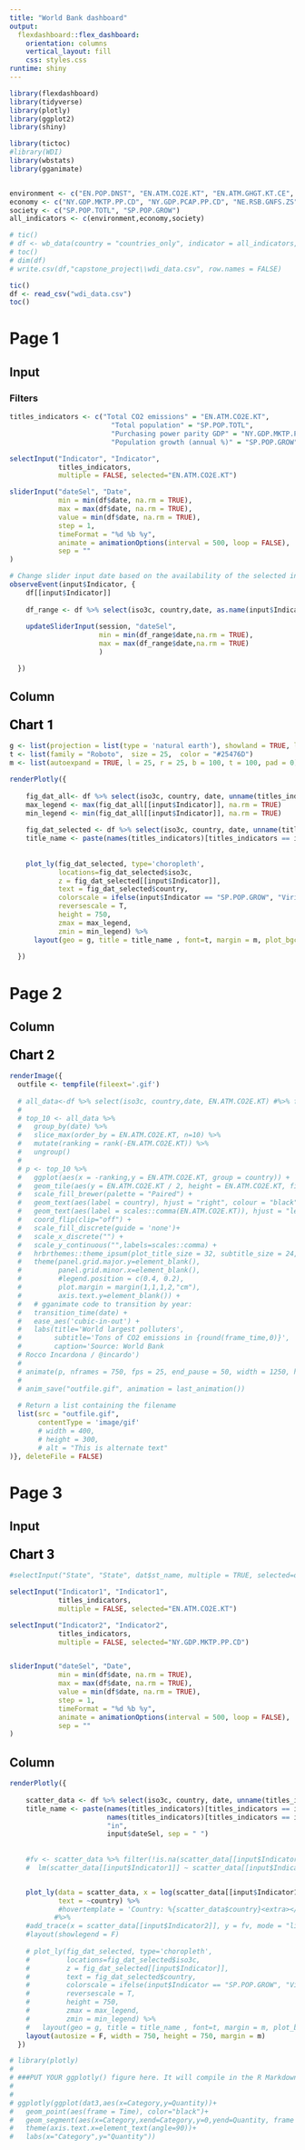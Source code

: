 ```yaml
---
title: "World Bank dashboard"
output: 
  flexdashboard::flex_dashboard:
    orientation: columns
    vertical_layout: fill
    css: styles.css
runtime: shiny
---
```


```r
library(flexdashboard)
library(tidyverse)
library(plotly)
library(ggplot2)
library(shiny)

library(tictoc)
#library(WDI)
library(wbstats)
library(gganimate)


environment <- c("EN.POP.DNST", "EN.ATM.CO2E.KT", "EN.ATM.GHGT.KT.CE", "EG.ELC.FOSL.ZS")
economy <- c("NY.GDP.MKTP.PP.CD", "NY.GDP.PCAP.PP.CD", "NE.RSB.GNFS.ZS")
society <- c("SP.POP.TOTL", "SP.POP.GROW")
all_indicators <- c(environment,economy,society)

# tic()
# df <- wb_data(country = "countries_only", indicator = all_indicators, start_date = 1990, end_date = 2020)
# toc()
# dim(df)
# write.csv(df,"capstone_project\\wdi_data.csv", row.names = FALSE)

tic()
df <- read_csv("wdi_data.csv")
toc()
```



Page 1
======

Input{.sidebar}
----------------------------------------------------------------
### Filters

```r

titles_indicators <- c("Total CO2 emissions" = "EN.ATM.CO2E.KT", 
                         "Total population" = "SP.POP.TOTL", 
                         "Purchasing power parity GDP" = "NY.GDP.MKTP.PP.CD",
                         "Population growth (annual %)" = "SP.POP.GROW")    

selectInput("Indicator", "Indicator", 
            titles_indicators, 
            multiple = FALSE, selected="EN.ATM.CO2E.KT")

sliderInput("dateSel", "Date",
            min = min(df$date, na.rm = TRUE),
            max = max(df$date, na.rm = TRUE),
            value = min(df$date, na.rm = TRUE),
            step = 1,
            timeFormat = "%d %b %y",
            animate = animationOptions(interval = 500, loop = FALSE),
            sep = ""
)

# Change slider input date based on the availability of the selected indicator
observeEvent(input$Indicator, {
    df[[input$Indicator]]
  
    df_range <- df %>% select(iso3c, country,date, as.name(input$Indicator)) %>% filter(!is.na(df[[input$Indicator]]))
    
    updateSliderInput(session, "dateSel", 
                      min = min(df_range$date,na.rm = TRUE),
                      max = max(df_range$date,na.rm = TRUE)
                      )

  })


```


Column
----------------------------------------------------------------

### <b><font face="Roboto" size="5em" color="#000000">Chart 1</font></b> 

```r

g <- list(projection = list(type = 'natural earth'), showland = TRUE, landcolor = toRGB("#e5ecf6")) #orthographic - 'natural earth'
t <- list(family = "Roboto",  size = 25,  color = "#25476D")
m <- list(autoexpand = TRUE, l = 25, r = 25, b = 100, t = 100, pad = 0)

renderPlotly({
  
    fig_dat_all<- df %>% select(iso3c, country, date, unname(titles_indicators))
    max_legend <- max(fig_dat_all[[input$Indicator]], na.rm = TRUE)
    min_legend <- min(fig_dat_all[[input$Indicator]], na.rm = TRUE)
    
    fig_dat_selected <- df %>% select(iso3c, country, date, unname(titles_indicators)) %>% filter(date==input$dateSel)
    title_name <- paste(names(titles_indicators)[titles_indicators == input$Indicator],input$dateSel, sep = " in ")
    
    
    plot_ly(fig_dat_selected, type='choropleth', 
            locations=fig_dat_selected$iso3c, 
            z = fig_dat_selected[[input$Indicator]], 
            text = fig_dat_selected$country, 
            colorscale = ifelse(input$Indicator == "SP.POP.GROW", "Viridis", "Blues"),
            reversescale = T,
            height = 750,
            zmax = max_legend,
            zmin = min_legend) %>% 
      layout(geo = g, title = title_name , font=t, margin = m, plot_bgcolor = "#e5ecf6") 
  
  })

```

Page 2
======

Column
-----------------------------------------------------------------------

### <b><font face="Roboto" size="5em" color="#000000">Chart 2</font></b> 

```r

renderImage({
  outfile <- tempfile(fileext='.gif')
  
  # all_data<-df %>% select(iso3c, country,date, EN.ATM.CO2E.KT) #%>% filter(date==2000) %>% slice_max(EN.ATM.CO2E.KT, n = 10)
  # 
  # top_10 <- all_data %>% 
  #   group_by(date) %>% 
  #   slice_max(order_by = EN.ATM.CO2E.KT, n=10) %>% 
  #   mutate(ranking = rank(-EN.ATM.CO2E.KT)) %>% 
  #   ungroup()
  # 
  # p <- top_10 %>%
  #   ggplot(aes(x = -ranking,y = EN.ATM.CO2E.KT, group = country)) +
  #   geom_tile(aes(y = EN.ATM.CO2E.KT / 2, height = EN.ATM.CO2E.KT, fill = country), width = 0.9) +
  #   scale_fill_brewer(palette = "Paired") +
  #   geom_text(aes(label = country), hjust = "right", colour = "black", fontface = "bold", nudge_y = -100000) +
  #   geom_text(aes(label = scales::comma(EN.ATM.CO2E.KT)), hjust = "left", nudge_y = 100000, colour = "grey30") +
  #   coord_flip(clip="off") +
  #   scale_fill_discrete(guide = 'none')+
  #   scale_x_discrete("") +
  #   scale_y_continuous("",labels=scales::comma) +
  #   hrbrthemes::theme_ipsum(plot_title_size = 32, subtitle_size = 24, caption_size = 20, base_size = 20) +
  #   theme(panel.grid.major.y=element_blank(),
  #         panel.grid.minor.x=element_blank(),
  #         #legend.position = c(0.4, 0.2),
  #         plot.margin = margin(1,1,1,2,"cm"),
  #         axis.text.y=element_blank()) +
  #   # gganimate code to transition by year:
  #   transition_time(date) +
  #   ease_aes('cubic-in-out') +
  #   labs(title='World largest polluters',
  #        subtitle='Tons of CO2 emissions in {round(frame_time,0)}',
  #        caption='Source: World Bank
  # Rocco Incardona / @incardo')
  # 
  # animate(p, nframes = 750, fps = 25, end_pause = 50, width = 1250, height = 750)
  # 
  # anim_save("outfile.gif", animation = last_animation())
  
  # Return a list containing the filename
  list(src = "outfile.gif",
       contentType = 'image/gif'
       # width = 400,
       # height = 300,
       # alt = "This is alternate text"
)}, deleteFile = FALSE)


```


Page 3
======

Input{.sidebar}
----------------------------------------------------------------
### <b><font face="Roboto" size="5em" color="#000000">Chart 3</font></b> 

```r
#selectInput("State", "State", dat$st_name, multiple = TRUE, selected=dat$st_name)

selectInput("Indicator1", "Indicator1", 
            titles_indicators, 
            multiple = FALSE, selected="EN.ATM.CO2E.KT")

selectInput("Indicator2", "Indicator2", 
            titles_indicators, 
            multiple = FALSE, selected="NY.GDP.MKTP.PP.CD")


sliderInput("dateSel", "Date",
            min = min(df$date, na.rm = TRUE),
            max = max(df$date, na.rm = TRUE),
            value = min(df$date, na.rm = TRUE),
            step = 1,
            timeFormat = "%d %b %y",
            animate = animationOptions(interval = 500, loop = FALSE),
            sep = ""
)

```

Column
----------------------------------------------------------------

```r

renderPlotly({
  
    scatter_data <- df %>% select(iso3c, country, date, unname(titles_indicators)) %>% filter(date==input$dateSel)
    title_name <- paste(names(titles_indicators)[titles_indicators == input$Indicator1], 
                        names(titles_indicators)[titles_indicators == input$Indicator2],
                        "in",
                        input$dateSel, sep = " ")
    
    
    #fv <- scatter_data %>% filter(!is.na(scatter_data[[input$Indicator1]]) & !is.na(scatter_data[[input$Indicator2]])) %>% 
    #  lm(scatter_data[[input$Indicator1]] ~ scatter_data[[input$Indicator2]],.) %>% fitted.values()


    plot_ly(data = scatter_data, x = log(scatter_data[[input$Indicator1]]), y = log(scatter_data[[input$Indicator2]]),
            text = ~country) %>% 
            #hovertemplate = 'Country: %{scatter_data$country}<extra></extra>'
           #%>% 
    #add_trace(x = scatter_data[[input$Indicator2]], y = fv, mode = "lines") %>%
    #layout(showlegend = F)
    
    # plot_ly(fig_dat_selected, type='choropleth', 
    #         locations=fig_dat_selected$iso3c, 
    #         z = fig_dat_selected[[input$Indicator]], 
    #         text = fig_dat_selected$country, 
    #         colorscale = ifelse(input$Indicator == "SP.POP.GROW", "Viridis", "Blues"),
    #         reversescale = T,
    #         height = 750,
    #         zmax = max_legend,
    #         zmin = min_legend) %>% 
    #   layout(geo = g, title = title_name , font=t, margin = m, plot_bgcolor = "#e5ecf6") 
    layout(autosize = F, width = 750, height = 750, margin = m)
  })


```

```r

# library(plotly)
# 
# ###PUT YOUR ggplotly() figure here. It will compile in the R Markdown report.
# 
# 
# ggplotly(ggplot(dat3,aes(x=Category,y=Quantity))+
#   geom_point(aes(frame = Time), color="black")+
#   geom_segment(aes(x=Category,xend=Category,y=0,yend=Quantity, frame = Time), color="black")+
#   theme(axis.text.x=element_text(angle=90))+
#   labs(x="Category",y="Quantity"))


```





